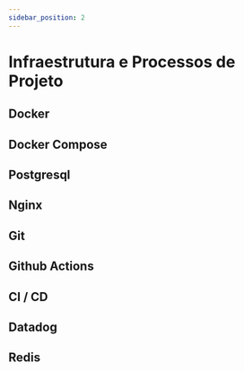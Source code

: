 ```yaml
---
sidebar_position: 2
---
```


# Infraestrutura e Processos de Projeto

## Docker

## Docker Compose

## Postgresql

## Nginx

## Git

## Github Actions

## CI / CD

## Datadog

## Redis


